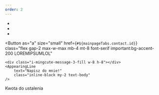 ```yaml
---
order: 2
---
```


<AppearingLine
    as="h2"
    class="text-subtitle-2 sm:text-subtitle-1 solid-text-shadow text-center md:text-left"
    text="Freelance"
/>
- <AppearingLine text="Tworzenie stron internetowych"/>
- <AppearingLine text="Projektowanie stron internetowych"/>
- <AppearingLine text="Tworzenie CV, wizytówki, bądź plakatu"/>

<Button
	as="a"
	size="small"
	href={`#${mainpageTabs.contact.id}`}
	class="flex gap-2 max-w-max mb-4 mt-8 font-serif important:bg-accent-200 LOREMIPSUMLOL"
>
	<div class="i-mingcute-message-3-fill w-8 h-8"></div>
	<AppearingLine
		text="Napisz do mnie!"
		class="inline-block my-2 text-body"
	/>
</Button>
<Chip
	class="bg-blue-400 solid-shadow w-fit not-prose grayscale-30 LOREMIPSUMLOL"
	color="black"
>
	Kwota do ustalenia
</Chip>
